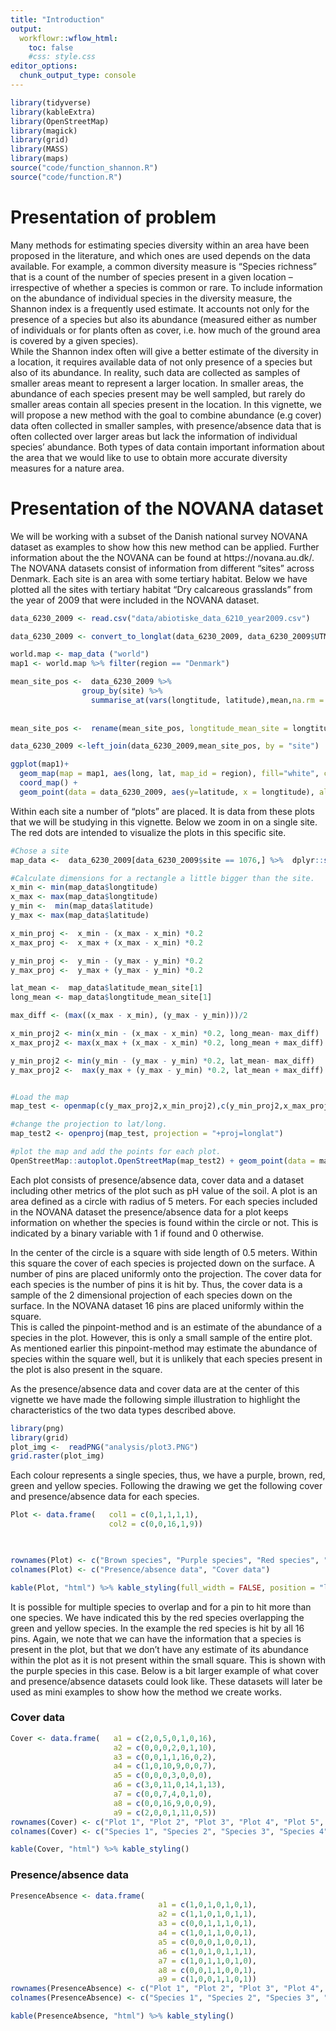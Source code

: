 ```yaml
---
title: "Introduction"
output:
  workflowr::wflow_html:
    toc: false
    #css: style.css
editor_options:
  chunk_output_type: console
---
```


```r
library(tidyverse)
library(kableExtra)
library(OpenStreetMap)
library(magick)
library(grid)
library(MASS)
library(maps)
source("code/function_shannon.R")
source("code/function.R")
```


<h1>Presentation of problem </h1>
Many methods for estimating species diversity within an area have been proposed in the literature, and which ones are used depends on the data available. For example, a common diversity measure is “Species richness” that is a count of the number of species present in a given location – irrespective of whether a species is common or rare. To include information on the abundance of individual species in the diversity measure, the Shannon index is a frequently used estimate. It accounts not only for the presence of a species but also its abundance (measured either as number of individuals or for plants often as cover, i.e. how much of the ground area is covered by a given species). 
<br>
While the Shannon index often will give a better estimate of the diversity in a location, it requires available data of not only presence of a species but also of its abundance. In reality, such data are collected as samples of smaller areas meant to represent a larger location. In smaller areas, the abundance of each species present may be well sampled, but rarely do smaller areas contain all species present in the location. In this vignette, we will propose a new method with the goal to combine abundance (e.g cover) data often collected in smaller samples, with presence/absence data that is often collected over larger areas but lack the information of individual species’ abundance. Both types of data contain important information about the area that we would like to use to obtain more accurate diversity measures for a nature area. 

<h1>Presentation of the NOVANA dataset</h1>
We will be working with a subset of the Danish national survey NOVANA dataset as examples to show how this new method can be applied. Further information about the the NOVANA can be found at https://novana.au.dk/. The NOVANA datasets consist of information from different "sites" across Denmark. Each site is an area with some tertiary habitat. Below we have plotted all the sites with tertiary habitat "Dry calcareous grasslands" from the year of 2009 that were included in the NOVANA dataset.


```r
data_6230_2009 <- read.csv("data/abiotiske_data_6210_year2009.csv")

data_6230_2009 <- convert_to_longlat(data_6230_2009, data_6230_2009$UTMx, data_6230_2009$UTMy)

world.map <- map_data ("world")
map1 <- world.map %>% filter(region == "Denmark")

mean_site_pos <-  data_6230_2009 %>%
                group_by(site) %>% 
                  summarise_at(vars(longtitude, latitude),mean,na.rm = TRUE)
  
  
mean_site_pos <-  rename(mean_site_pos, longtitude_mean_site = longtitude, latitude_mean_site = latitude)

data_6230_2009 <-left_join(data_6230_2009,mean_site_pos, by = "site")
```

```r
ggplot(map1)+ 
  geom_map(map = map1, aes(long, lat, map_id = region), fill="white", colour = "black") + 
  coord_map() + 
  geom_point(data = data_6230_2009, aes(y=latitude, x = longtitude), alpha = .9, size =1.5, color = "black")+xlab("Longitude")+ylab("Latitude")
```

Within each site a number of "plots" are placed. It is data from these plots that we will be studying in this vignette. Below we zoom in on a single site. The red dots are intended to visualize the plots in this specific site.

```r
#Chose a site
map_data <-  data_6230_2009[data_6230_2009$site == 1076,] %>%  dplyr::select(longtitude, latitude, longtitude_mean_site, latitude_mean_site)

#Calculate dimensions for a rectangle a little bigger than the site.
x_min <- min(map_data$longtitude)
x_max <- max(map_data$longtitude)
y_min <-  min(map_data$latitude)
y_max <- max(map_data$latitude)

x_min_proj <-  x_min - (x_max - x_min) *0.2
x_max_proj <-  x_max + (x_max - x_min) *0.2

y_min_proj <-  y_min - (y_max - y_min) *0.2
y_max_proj <-  y_max + (y_max - y_min) *0.2

lat_mean <-  map_data$latitude_mean_site[1]
long_mean <- map_data$longtitude_mean_site[1]

max_diff <- (max((x_max - x_min), (y_max - y_min)))/2

x_min_proj2 <- min(x_min - (x_max - x_min) *0.2, long_mean- max_diff)
x_max_proj2 <- max(x_max + (x_max - x_min) *0.2, long_mean + max_diff)

y_min_proj2 <- min(y_min - (y_max - y_min) *0.2, lat_mean- max_diff)
y_max_proj2 <-  max(y_max + (y_max - y_min) *0.2, lat_mean + max_diff)


#Load the map
map_test <- openmap(c(y_max_proj2,x_min_proj2),c(y_min_proj2,x_max_proj2),zoom = NULL, 'bing')

#change the projection to lat/long.
map_test2 <- openproj(map_test, projection = "+proj=longlat")

#plot the map and add the points for each plot.
OpenStreetMap::autoplot.OpenStreetMap(map_test2) + geom_point(data = map_data, mapping = aes(x = longtitude, y = latitude), color = "red", size = 2)+xlab("Longitude")+ylab("Latitude")
```


Each plot consists of presence/absence data, cover data and a dataset including other metrics of the plot such as pH value of the soil. A plot is an area defined as a circle with radius of 5 meters. For each species included in the NOVANA dataset the presence/absence data for a plot keeps information on whether the species is found within the circle or not. This is indicated by a binary variable with 1 if found and 0 otherwise.

In the center of the circle is a square with side length of 0.5 meters.
Within this square the cover of each species is projected down on the surface. A number of pins are placed uniformly onto the projection. The cover data for each species is the number of pins it is hit by. Thus, the cover data is a sample of the 2 dimensional projection of each species down on the surface. In the NOVANA dataset 16 pins are placed uniformly within the square.
<br>
This is called the pinpoint-method and is an estimate of the abundance of a species in the plot. However, this is only a small sample of the entire plot. As mentioned earlier this pinpoint-method may estimate the abundance of species within the square well, but it is unlikely that each species present in the plot is also present in the square.

As the presence/absence data and cover data are at the center of this vignette we have made the following simple illustration to highlight the characteristics of the two data types described above.

```r
library(png)
library(grid)
plot_img <-  readPNG("analysis/plot3.PNG")
grid.raster(plot_img)
```


Each colour represents a single species, thus, we have a purple, brown, red, green and yellow species. Following the drawing we get the following cover and presence/absence data for each species.
```r
Plot <- data.frame(   col1 = c(0,1,1,1,1),
                      col2 = c(0,0,16,1,9))
  


rownames(Plot) <- c("Brown species", "Purple species", "Red species", "Yellow species", "Green species")
colnames(Plot) <- c("Presence/absence data", "Cover data")
```

```r
kable(Plot, "html") %>% kable_styling(full_width = FALSE, position = "left")
```

It is possible for multiple species to overlap and for a pin to hit more than one species. We have indicated this by the red species overlapping the green and yellow species. In the example the red species is hit by all 16 pins. Again, we note that we can have the information that a species is present in the plot, but that we don't have any estimate of its abundance within the plot as it is not present within the small square. This is shown with the purple species in this case.
Below is a bit larger example of what cover and presence/absence datasets could look like. These datasets will later be used as mini examples to show how the method we create works.

<h3> Cover data </h3>
```r
Cover <- data.frame(   a1 = c(2,0,5,0,1,0,16),
                       a2 = c(0,0,0,2,0,1,10),
                       a3 = c(0,0,1,1,16,0,2),
                       a4 = c(1,0,10,9,0,0,7),
                       a5 = c(0,0,0,3,0,0,0),
                       a6 = c(3,0,11,0,14,1,13),
                       a7 = c(0,0,7,4,0,1,0),
                       a8 = c(0,0,16,9,0,0,9),
                       a9 = c(2,0,0,1,11,0,5))
rownames(Cover) <- c("Plot 1", "Plot 2", "Plot 3", "Plot 4", "Plot 5", "Plot 6", "Plot 7")
colnames(Cover) <- c("Species 1", "Species 2", "Species 3", "Species 4", "Species 5", "Species 6", "Species 7", "Species 8", "Species 9")
```

```r
kable(Cover, "html") %>% kable_styling()
```

<h3> Presence/absence data </h3>

```r
PresenceAbsence <- data.frame(   
                                 a1 = c(1,0,1,0,1,0,1),
                                 a2 = c(1,1,0,1,0,1,1),
                                 a3 = c(0,0,1,1,1,0,1),
                                 a4 = c(1,0,1,1,0,0,1),
                                 a5 = c(0,0,0,1,0,0,1),
                                 a6 = c(1,0,1,0,1,1,1),
                                 a7 = c(1,0,1,1,0,1,0),
                                 a8 = c(0,0,1,1,0,0,1),
                                 a9 = c(1,0,0,1,1,0,1))
rownames(PresenceAbsence) <- c("Plot 1", "Plot 2", "Plot 3", "Plot 4", "Plot 5", "Plot 6", "Plot 7")
colnames(PresenceAbsence) <- c("Species 1", "Species 2", "Species 3", "Species 4", "Species 5", "Species 6", "Species 7", "Species 8", "Species 9")
```

```r
kable(PresenceAbsence, "html") %>% kable_styling()
```

<br><br>
<br><br>

